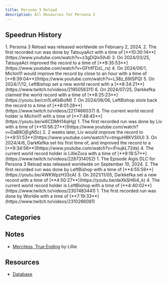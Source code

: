 ```yaml
---
title: Persona 3 Reload
description: All Resources for Persona 3
---
```



<DocsHero 
    content="Persona 3 Reload is the remake of third mainline entry in the persona series. It has way too many versions."
    srcUrl={cover}
    alt="Persona 3 Cover"
/>

<LinkCard title="Leaderboards" href="https://www.speedrun.com/p3r" description="See all the submitted runs on Speedrun.com"/>

## Speedrun History
<Tabs>
<TabItem label="Merciless, True Ending - PC">
        <Steps>
            1. Persona 3 Reload was released worldwide on February 2, 2024.
            2. The first recorded run was done by TatsuyaAct with a time of [**10:30:14**](https://www.youtube.com/watch?v=z3gDQlx5ih4)
            3. On 2024/03/25, TatsuyaAct improved the record to a time of [**9:35:53**](https://www.youtube.com/watch?v=GFhfFDzL_rs)
            4. On 2024/06/1, Michin11 would improve the record by close to an hour with a time of [**8:39:04**](https://www.youtube.com/watch?v=L38z_69ISPQ)
            5. On 2024/7/12, LeftBishop set a new world record with a [**8:34:21**](https://www.twitch.tv/videos/2195056311)
            6. On 2024/07/25, Darkkefka claimed the world record with a time of [**8:25:23**](https://youtu.be/cm1LeKbBolM)
            7. On 2024/08/06, LeftBishop stole back the record to a time of [**8:01:28**](https://www.twitch.tv/videos/2217466037)
            8. The current world record holder is Michin11 with a time of [**7:48:45**](https://youtu.be/w6CDMH14qHg)
        </Steps>
    </TabItem>
    <TabItem label="Merciless, True Ending - Console">
        <Steps>
           1. The first recorded run was done by Liv with a time of [**10:56:27**](https://www.youtube.com/watch?v=DaB8OjEgN5c)
	   2. 2 weeks later, Liv would improve the record to [**9:51:53**](https://www.youtube.com/watch?v=tmguH8KVS0U)
	   3. On 2024/4/6, DarkKefka set his first time of, and improved the record to a [**9:34:56**](https://www.youtube.com/watch?v=iFnujkL72ds)
	   4. The current world record holder is LillieZora with a time of [**9:18:57**](https://www.twitch.tv/videos/2287314052)
        </Steps>
    </TabItem>
<TabItem label="Heartless, Episode Aigis - PC">
        <Steps>
            1. The Episode Aigis DLC for Persona 3 Reload was released worldwide on September 10, 2024.
            2. The first recorded run was done by LeftBishop with a time of [**4:55:59**](https://youtu.be/4WKWpzH33cA)
            3. On 2021/11/05, Darkkefka set a new record with a time of [**4:50:27**](https://youtu.be/deXkSH6i4_k)
            4. The current world record holder is LeftBishop with a time of [**4:40:02**](https://www.twitch.tv/videos/2307483441)
        </Steps>
    </TabItem>
<TabItem label="Heartless, Episode Aigis - Console">
        <Steps>
             1. The first recorded run was done by Worldie with a time of [**7:19:33**](https://www.twitch.tv/videos/2310266081)
        </Steps>
    </TabItem>
</Tabs>


## Categories
<CardGrid>
    <Card title="Normal, True Ending"></Card>
    <Card title="Merciless, True Ending"></Card>
</CardGrid>

## Notes
- [Merciless, True Ending](https://docs.google.com/document/d/1JhuJEw0kCfxgY6QAgrLk03qjZVSI5ehW/edit?usp=sharing&ouid=108164904739207636700&rtpof=true&sd=true) by Lillie

## Resources
- [Database](https://docs.google.com/spreadsheets/d/1f4Bhkg0gBqUSm4YR1Bba1JsQn6w6fPDrqBTaWlHla8A/edit#gid=0)
